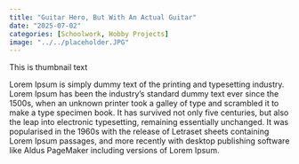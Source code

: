 ```yaml
---
title: "Guitar Hero, But With An Actual Guitar"
date: "2025-07-02"
categories: [Schoolwork, Hobby Projects]
image: "../../placeholder.JPG"
---
```


This is thumbnail text



Lorem Ipsum is simply dummy text of the printing and typesetting industry. Lorem Ipsum has been the industry's standard dummy text ever since the 1500s, when an unknown printer took a galley of type and scrambled it to make a type specimen book. It has survived not only five centuries, but also the leap into electronic typesetting, remaining essentially unchanged. It was popularised in the 1960s with the release of Letraset sheets containing Lorem Ipsum passages, and more recently with desktop publishing software like Aldus PageMaker including versions of Lorem Ipsum.
